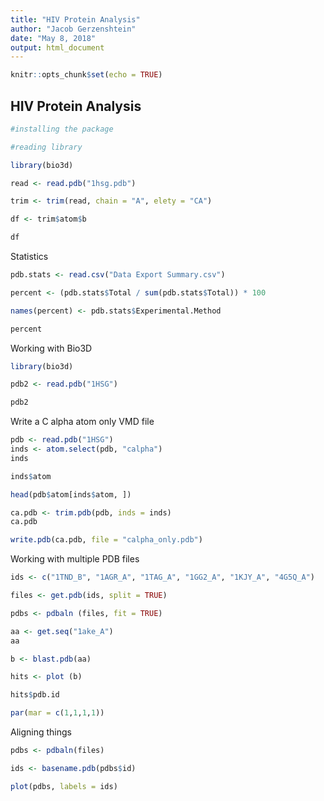 ```yaml
---
title: "HIV Protein Analysis"
author: "Jacob Gerzenshtein"
date: "May 8, 2018"
output: html_document
---
```


```r
knitr::opts_chunk$set(echo = TRUE)
```

## HIV Protein Analysis 

```r
#installing the package

#reading library

library(bio3d)

read <- read.pdb("1hsg.pdb")

trim <- trim(read, chain = "A", elety = "CA")

df <- trim$atom$b

df
```

Statistics


```r
pdb.stats <- read.csv("Data Export Summary.csv")
```


```r
percent <- (pdb.stats$Total / sum(pdb.stats$Total)) * 100

names(percent) <- pdb.stats$Experimental.Method

percent 
```

Working with Bio3D

```r
library(bio3d)

pdb2 <- read.pdb("1HSG")

pdb2
```

Write a C alpha atom only VMD file

```r
pdb <- read.pdb("1HSG")
inds <- atom.select(pdb, "calpha")
inds
```

```r
inds$atom

head(pdb$atom[inds$atom, ])

ca.pdb <- trim.pdb(pdb, inds = inds)
ca.pdb

write.pdb(ca.pdb, file = "calpha_only.pdb")

```


Working with multiple PDB files

```r

ids <- c("1TND_B", "1AGR_A", "1TAG_A", "1GG2_A", "1KJY_A", "4G5Q_A")

files <- get.pdb(ids, split = TRUE)

pdbs <- pdbaln (files, fit = TRUE)

```

```r
aa <- get.seq("1ake_A")
aa
```

```r
b <- blast.pdb(aa)

hits <- plot (b)

hits$pdb.id

```


```r
par(mar = c(1,1,1,1))
```



Aligning things
```r
pdbs <- pdbaln(files)

ids <- basename.pdb(pdbs$id)

plot(pdbs, labels = ids)
```

